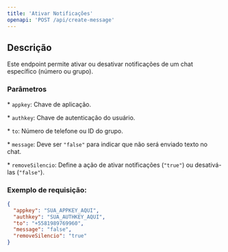 ```yaml
---
title: 'Ativar Notificações'
openapi: 'POST /api/create-message'
---
```


## Descrição

Este endpoint permite ativar ou desativar notificações de um chat específico (número ou grupo).

### Parâmetros

\* `appkey`: Chave de aplicação.

\* `authkey`: Chave de autenticação do usuário.

\* `to`: Número de telefone ou ID do grupo.

\* `message`: Deve ser `"false"` para indicar que não será enviado texto no chat.

\* `removeSilencio`: Define a ação de ativar notificações (`"true"`) ou desativá-las (`"false"`).

### Exemplo de requisição:

```json
{
  "appkey": "SUA_APPKEY_AQUI",
  "authkey": "SUA_AUTHKEY_AQUI",
  "to": "+5581989769960",
  "message": "false",
  "removeSilencio": "true"
}

